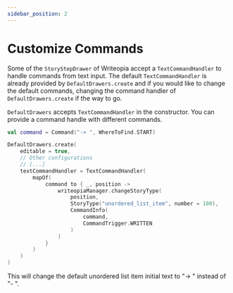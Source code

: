 ```yaml
---
sidebar_position: 2
---
```


# Customize Commands


Some of the `StoryStepDrawer` of Writeopia accept a `TextCommandHandler` to handle commands from text input. 
The default `TextCommandHandler` is already provided by `DefaultDrawers.create` and if you would like to change the default commands, changing the command handler of `DefaultDrawers.create` if the way to go. 

`DefaultDrawers` accepts `TextCommandHandler` in the constructor. You can provide a command handle with different commands. 

```kotlin
val command = Command("-> ", WhereToFind.START)

DefaultDrawers.create(
    editable = true,
    // Other configurations
    // [...]
    textCommandHandler = TextCommandHandler(
        mapOf(
            command to { _, position ->
                writeopiaManager.changeStoryType(
                    position,
                    StoryType("unordered_list_item", number = 100),
                    CommandInfo(
                        command,
                        CommandTrigger.WRITTEN
                    )
                )
            }
        )
    )
)
```

This will change the default unordered list item initial text to "-> " instead of "- ". 
